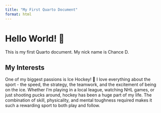 ```yaml
---
title: "My First Quarto Document"
format: html
---
```


# Hello World! 👏

This is my first Quarto document. My nick name is Chance D.

## My Interests

One of my biggest passions is Ice Hockey! 🏒 I love everything about the sport - the speed, the strategy, the teamwork, and the excitement of being on the ice. Whether I'm playing in a local league, watching NHL games, or just shooting pucks around, hockey has been a huge part of my life. The combination of skill, physicality, and mental toughness required makes it such a rewarding sport to both play and follow.